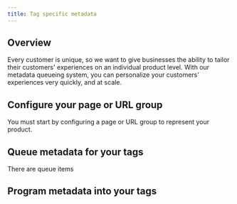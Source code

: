 ```yaml
---
title: Tag specific metadata
---
```


## Overview
Every customer is unique, so we want to give businesses the ability to tailor their customers' experiences on an individual product level.
With our metadata queueing system, you can personalize your customers' experiences very quickly, and at scale.

<Steps>
  <Step title="Configure your page or URL group"/>
  <Step title="Queue metadata for your tags"/>
  <Step title="Program metadata into your tags"/>
</Steps>

## Configure your page or URL group
You must start by configuring a page or URL group to represent your product.

## Queue metadata for your tags
There are queue items 

## Program metadata into your tags
